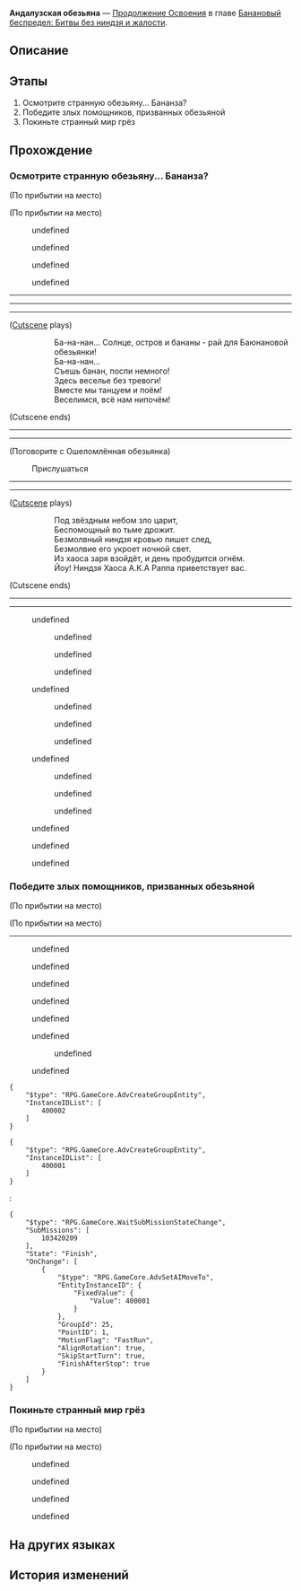 {{Дополнить|Диалоги.}}
{{Миссия Инфобокс
|id              = 1034202
|Название        = 
|Изображение     = Миссия Освоения Андалузская обезьяна.png
|Тип             = Продолжение Освоения
|События         = 
|Глава           = Банановый беспредел: Битвы без ниндзя и жалости
|Условия         = 
|Персонажи       = Ошеломлённая обезьянка; Первопроходец; Раппа; Сосредоточенная обезьянка; Странная обезьянка; Странные обезьянки
|СтартЛокация    = [[Пенакония]] — [[Странный Мир грёз]]
|Локации         = Странный Мир грёз
|Предыдущая      = 
|Следующая       = 
|Награды         = Опыт Освоения*300; Звёздный нефрит*40; Путеводитель путешественника*3; Очищенный эфир*3; Кредиты*40 000
}}
'''Андалузская обезьяна''' — [[Продолжение Освоения]] в главе [[Банановый беспредел: Битвы без ниндзя и жалости]].

==Описание==
{{Описание|<!--официальное описание из Перекрёстка судеб-->}}

==Этапы==
# Осмотрите странную обезьяну... Бананза?
# Победите злых помощников, призванных обезьяной
# Покиньте странный мир грёз

==Прохождение==
{{Дополнить}}

===Осмотрите странную обезьяну... Бананза?===
{{Описание миссии|локация=Странный Мир грёз|Вы оказываетесь на небольшом острове, заросшем бананами. Это излюбленное гнёздышко Баюнановой обезьянки! Ба-на-на... Ба-на-на... Похоже, это Граница грёз, но, если вам не изменяет память, на Границе грёз не было зоопарка.<br />Выясните, что это за обезьянки. Неужели обезьяны преподают в Академии оригами?}}
{{Диалог Начало}}
;(По прибытии на место)

;(По прибытии на место)
:{{tx}}
<!--Unknown TalkSentence: 103431501-->
:{{Диалог|Стрелка}} undefined
:{{Диалог|Стрелка}} undefined
:{{Диалог|Стрелка}} undefined
:{{Диалог|Стрелка}} undefined
----
:{{tx}}
----
----
;([[#Gallery|Cutscene]] plays)
::Ба-на-нан... Солнце, остров и бананы - рай для Баюнановой обезьянки!
::Ба-на-нан...
::Съешь банан, поспи немного!
::Здесь веселье без тревоги!
::Вместе мы танцуем и поём!
::Веселимся, всё нам нипочём!
;(Cutscene ends)
----
----
:{{tx}}

;(Поговорите с Ошеломлённая обезьянка)
<!--Unknown TalkSentence: 103432021-->
<!--Unknown TalkSentence: 103432022-->
<!--Unknown TalkSentence: 103432023-->
<!--Unknown TalkSentence: 103432024-->

:{{Диалог|Изучение}} Прислушаться
<!--Unknown TalkSentence: 103432025-->
<!--Unknown TalkSentence: 103432026-->
----
----
;([[#Gallery|Cutscene]] plays)
::Под звёздным небом зло царит,
::Беспомощный во тьме дрожит.
::Безмолвный ниндзя кровью пишет след,
::Безмолвие его укроет ночной свет.
::Из хаоса заря взойдёт, и день пробудится огнём.
::Йоу! Ниндзя Хаоса A.K.A Раппа приветствует вас.
;(Cutscene ends)
----
----
<!--Unknown TalkSentence: 103431601-->
<!--Unknown TalkSentence: 103431602-->
:{{Диалог|Стрелка}} undefined
:<!--Unknown TalkSentence: 103431604-->
:<!--Unknown TalkSentence: 103431605-->
:<!--Unknown TalkSentence: 103431606-->
:<!--Unknown TalkSentence: 103431607-->
:<!--Unknown TalkSentence: 103431608-->
:<!--Unknown TalkSentence: 103431609-->
:<!--Unknown TalkSentence: 103431610-->
:<!--Unknown TalkSentence: 103431611-->
:<!--Unknown TalkSentence: 103431612-->
::{{Диалог|Стрелка}} undefined
::{{Диалог|Стрелка}} undefined
::{{Диалог|Стрелка}} undefined
:{{Диалог|Стрелка}} undefined
:<!--Unknown TalkSentence: 103431606-->
:<!--Unknown TalkSentence: 103431607-->
:<!--Unknown TalkSentence: 103431608-->
:<!--Unknown TalkSentence: 103431609-->
:<!--Unknown TalkSentence: 103431610-->
:<!--Unknown TalkSentence: 103431611-->
:<!--Unknown TalkSentence: 103431612-->
::{{Диалог|Стрелка}} undefined
::{{Диалог|Стрелка}} undefined
::{{Диалог|Стрелка}} undefined
:{{Диалог|Стрелка}} undefined
:<!--Unknown TalkSentence: 103431608-->
:<!--Unknown TalkSentence: 103431609-->
:<!--Unknown TalkSentence: 103431610-->
:<!--Unknown TalkSentence: 103431611-->
:<!--Unknown TalkSentence: 103431612-->
::{{Диалог|Стрелка}} undefined
::{{Диалог|Стрелка}} undefined
::{{Диалог|Стрелка}} undefined
<!--Unknown TalkSentence: 103431608-->
<!--Unknown TalkSentence: 103431609-->
<!--Unknown TalkSentence: 103431610-->
<!--Unknown TalkSentence: 103431611-->
<!--Unknown TalkSentence: 103431612-->
:{{Диалог|Стрелка}} undefined
:{{Диалог|Стрелка}} undefined
:{{Диалог|Стрелка}} undefined
{{Диалог Конец}}

===Победите злых помощников, призванных обезьяной===
{{Диалог Начало}}
;(По прибытии на место)

;(По прибытии на место)
----
<!--Unknown TalkSentence: 103431701-->
<!--Unknown TalkSentence: 103431702-->
:{{Диалог|Стрелка}} undefined
:{{Диалог|Стрелка}} undefined
:{{Диалог|Стрелка}} undefined
:{{Диалог|Стрелка}} undefined
:{{tx}}
<!--Unknown TalkSentence: 103431801-->
:{{Диалог|Стрелка}} undefined
:<!--Unknown TalkSentence: 103431803-->
:<!--Unknown TalkSentence: 103431804-->
:<!--Unknown TalkSentence: 103431805-->
:<!--Unknown TalkSentence: 103431806-->
:<!--Unknown TalkSentence: 103431807-->
:<!--Unknown TalkSentence: 103431808-->
:{{Диалог|Стрелка}} undefined
:<!--Unknown TalkSentence: 103431805-->
::{{Диалог|Стрелка}} undefined
:{{Диалог|Стрелка}} undefined
:<!--Unknown TalkSentence: 103431808-->
<!--Unknown TalkSentence: 103431809-->
:{{tx}}
<pre>{
	"$type": "RPG.GameCore.AdvCreateGroupEntity",
	"InstanceIDList": [
		400002
	]
}</pre>
<pre>{
	"$type": "RPG.GameCore.AdvCreateGroupEntity",
	"InstanceIDList": [
		400001
	]
}</pre>
:<pre>{
	"$type": "RPG.GameCore.WaitSubMissionStateChange",
	"SubMissions": [
		103420209
	],
	"State": "Finish",
	"OnChange": [
		{
			"$type": "RPG.GameCore.AdvSetAIMoveTo",
			"EntityInstanceID": {
				"FixedValue": {
					"Value": 400001
				}
			},
			"GroupId": 25,
			"PointID": 1,
			"MotionFlag": "FastRun",
			"AlignRotation": true,
			"SkipStartTurn": true,
			"FinishAfterStop": true
		}
	]
}</pre>
<!--Unknown TalkSentence: 103431901-->
<!--Unknown TalkSentence: 103431902-->
{{Диалог Конец}}

===Покиньте странный мир грёз===
{{Описание миссии|локация=Странный Мир грёз|Обезьяны? Рэп? Ниндзя... Откуда здесь ниндзя?! Глядя на окружающий вас беспредел, вы думаете: неужели вы так до конца и не избавились от пыльцы с крыльев Роя на экспрессе? Или вы так и не очнулись от сновидения про Хор баланса? Или кто-то добавил в вашу Чашу сновидений запрещённую «Усладу»? Появление этих никак не связанных элементов в одном сновидении было сродни тому, как если бы у режиссёра пузыря грёз вдруг иссякло бы вдохновение и он смешал бы в одном котле все мемории, что попались ему под руку.<br />Как бы там ни было, не стоит здесь задерживаться надолго. Пора поскорее убираться отсюда!}}
{{Диалог Начало}}
;(По прибытии на место)

;(По прибытии на место)
<!--Unknown TalkSentence: 103432001-->
<!--Unknown TalkSentence: 103432002-->
:{{Диалог|Стрелка}} undefined
:{{Диалог|Стрелка}} undefined
:{{Диалог|Стрелка}} undefined
:{{Диалог|Стрелка}} undefined
{{Диалог Конец}}

==На других языках==
{{На других языках
|en   = An Andalusian Monkey
|zhs  = 一只安达鲁猴
|zht  = 安達魯之猿
|ja   = アンバナシアのサル
|ko   = 안달루시아의 원숭이
|es   = Un mono andaluz
|fr   = Un singe andalou
|ru   = Андалузская обезьяна
|th   = ลิงแอนดาลูเซียน
|vi   = Một Con Khỉ Andalusia
|de   = Ein andalusischer Affe
|id   = Seekor Monyet Andalusia
|pt   = Um Macaco Andaluz
}}

==История изменений==
{{История изменений|2.7}}
